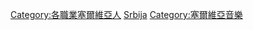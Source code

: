 [[Category:各職業塞爾維亞人|Category:各職業塞爾維亞人]]
[[Category:各國音樂家|Srbija]]
[[Category:塞爾維亞音樂|Category:塞爾維亞音樂]]